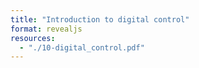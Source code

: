 ```yaml
---
title: "Introduction to digital control"
format: revealjs
resources:
  - "./10-digital_control.pdf"
---
```



